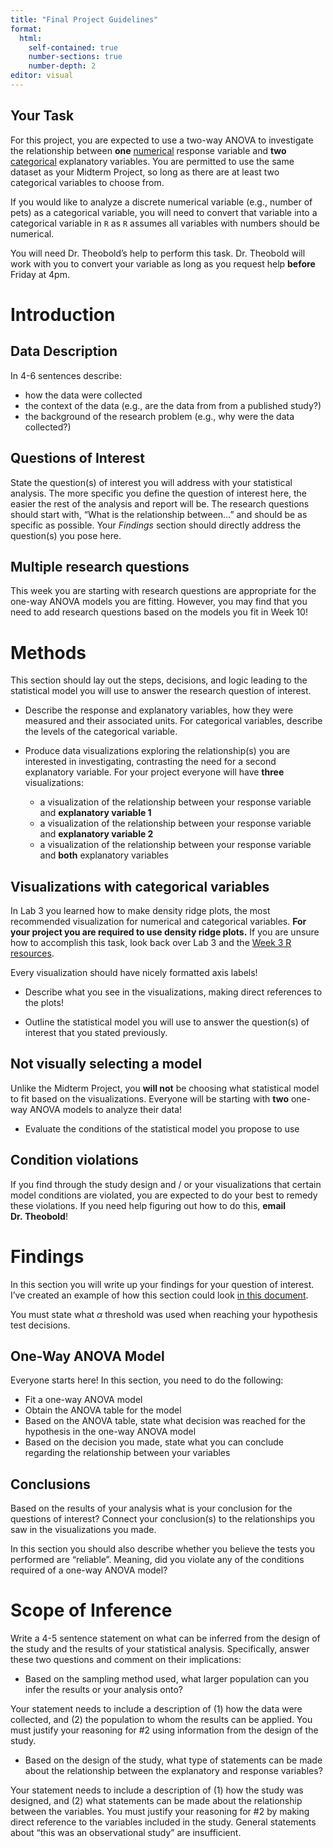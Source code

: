 ```yaml
---
title: "Final Project Guidelines"
format: 
  html:
    self-contained: true
    number-sections: true
    number-depth: 2
editor: visual
---
```


## Your Task

For this project, you are expected to use a two-way ANOVA to investigate the relationship between **one** [numerical]{.underline} response variable and **two** [categorical]{.underline} explanatory variables. You are permitted to use the same dataset as your Midterm Project, so long as there are at least two categorical variables to choose from.

::: callout-note
If you would like to analyze a discrete numerical variable (e.g., number of pets) as a categorical variable, you will need to convert that variable into a categorical variable in `R` as `R` assumes all variables with numbers should be numerical.

You will need Dr. Theobold's help to perform this task. Dr. Theobold will work with you to convert your variable as long as you request help **before** Friday at 4pm.
:::

# Introduction

## Data Description

In 4-6 sentences describe: 

* how the data were collected 
* the context of the data (e.g., are the data from from a published study?) 
* the background of the research problem (e.g., why were the data collected?)

## Questions of Interest

State the question(s) of interest you will address with your statistical analysis. The more specific you define the question of interest here, the easier the rest of the analysis and report will be. The research questions should start with, "What is the relationship between..." and should be as specific as possible. Your *Findings* section should directly address the question(s) you pose here.

::: {.callout-tip}
# Multiple research questions

This week you are starting with research questions are appropriate for the one-way ANOVA models you are fitting. However, you may find that you need to add research questions based on the models you fit in Week 10! 
:::

# Methods

This section should lay out the steps, decisions, and logic leading to the statistical model you will use to answer the research question of interest.

-   Describe the response and explanatory variables, how they were measured and their associated units. For categorical variables, describe the levels of the categorical variable.

-   Produce data visualizations exploring the relationship(s) you are interested in investigating, contrasting the need for a second explanatory variable. For your project everyone will have **three** visualizations:

    -   a visualization of the relationship between your response variable and **explanatory variable 1**
    -   a visualization of the relationship between your response variable and **explanatory variable 2**
    -   a visualization of the relationship between your response variable and **both** explanatory variables

::: callout-caution
# Visualizations with categorical variables

In Lab 3 you learned how to make density ridge plots, the most recommended visualization for numerical and categorical variables. **For your project you are required to use density ridge plots.** If you are unsure how to accomplish this task, look back over Lab 3 and the [Week 3 R resources](/resources/week3.docx).

Every visualization should have nicely formatted axis labels!
:::

-   Describe what you see in the visualizations, making direct references to the plots!

-   Outline the statistical model you will use to answer the question(s) of interest that you stated previously.

::: callout-note
# Not visually selecting a model

Unlike the Midterm Project, you **will not** be choosing what statistical model to fit based on the visualizations. Everyone will be starting with **two** one-way ANOVA models to analyze their data!
:::

-   Evaluate the conditions of the statistical model you propose to use

::: callout-caution
# Condition violations

If you find through the study design and / or your visualizations that certain model conditions are violated, you are expected to do your best to remedy these violations. If you need help figuring out how to do this, **email Dr. Theobold**!
:::

# Findings

In this section you will write up your findings for your question of interest. I've created an example of how this section could look [in this document](final-project-help/owa-to-twa-model-selection-process.qmd).

::: callout-caution
You must state what $\alpha$ threshold was used when reaching your hypothesis test decisions.
:::


## One-Way ANOVA Model

Everyone starts here! In this section, you need to do the following: 

-   Fit a one-way ANOVA model
-   Obtain the ANOVA table for the model
-   Based on the ANOVA table, state what decision was reached for the hypothesis in the one-way ANOVA model
-   Based on the decision you made, state what you can conclude regarding the relationship between your variables


<!-- ## Two-Way ANOVA Additive Model -->

<!-- ::: callout-caution -->
<!-- # Fitting a two-way ANOVA additive model -->

<!-- **If you rejected** $H_0$ for either of your explanatory variables, your next step is to fit a two-way ANOVA additive model. -->
<!-- ::: -->

<!-- -   Fit a two-way ANOVA additive model -->
<!-- -   Obtain the ANOVA table for the model -->
<!-- -   Based on the ANOVA table, state what decision was reached **for each hypothesis** in the two-way ANOVA additive model. -->
<!-- -   Based on the decision you made, state what you can conclude regarding the relationship between your variables. -->

<!-- ## Two-Way ANOVA Interaction Model -->

<!-- ::: callout-caution -->
<!-- # Fitting a two-way ANOVA interaction model -->

<!-- **If you rejected** $H_0$ for either of your explanatory variables in your additive model, your next step is to fit a two-way ANOVA interaction model. -->
<!-- ::: -->


<!-- -   Fit a two-way ANOVA interaction model -->
<!-- -   Obtain the ANOVA table for the model -->

<!-- ::: callout-tip -->
<!-- Use the `tidy()` function from the **broom** package to provide nicely formatted ANOVA table -->
<!-- ::: -->

<!-- -   Based on the ANOVA table, state what decision was reached regarding the hypothesis for the two-way ANOVA interaction model. -->
<!-- -   Based on the decision you made, state what you can conclude regarding the relationship between the variables in your model. -->


## Conclusions

Based on the results of your analysis what is your conclusion for the questions of interest? Connect your conclusion(s) to the relationships you saw in the visualizations you made.

In this section you should also describe whether you believe the tests you performed are "reliable". Meaning, did you violate any of the conditions required of a one-way ANOVA model?

# Scope of Inference

Write a 4-5 sentence statement on what can be inferred from the design of the study and the results of your statistical analysis. Specifically, answer these two questions and comment on their implications:

-   Based on the sampling method used, what larger population can you infer the results or your analysis onto?

::: callout-tip
Your statement needs to include a description of (1) how the data were collected, and (2) the population to whom the results can be applied. You must justify your reasoning for #2 using information from the design of the study.
:::

-   Based on the design of the study, what type of statements can be made about the relationship between the explanatory and response variables?

::: callout-tip
Your statement needs to include a description of (1) how the study was designed, and (2) what statements can be made about the relationship between the variables. You must justify your reasoning for #2 by making direct reference to the variables included in the study. General statements about "this was an observational study" are insufficient.
:::
